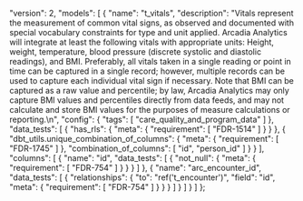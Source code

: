   "version": 2,
  "models": [
    {
      "name": "t_vitals",
      "description": "Vitals represent the measurement of common vital signs, as observed and documented with special vocabulary constraints for type and unit applied. Arcadia Analytics will integrate at least the following vitals with appropriate units: Height, weight, temperature, blood pressure (discrete systolic and diastolic readings), and BMI.  Preferably, all vitals taken in a single reading or point in time can be captured in a single record; however, multiple records can be used to capture each individual vital sign if necessary.  Note that BMI can be captured as a raw value and percentile; by law, Arcadia Analytics may only capture BMI values and percentiles directly from data feeds, and may not calculate and store BMI values for the purposes of measure calculations or reporting.\n",
      "config": {
        "tags": [
          "care_quality_and_program_data"
        ]
      },
      "data_tests": [
        {
          "has_rls": {
            "meta": {
              "requirement": [
                "FDR-1514"
              ]
            }
          }
        },
        {
          "dbt_utils.unique_combination_of_columns": {
            "meta": {
              "requirement": [
                "FDR-1745"
              ]
            },
            "combination_of_columns": [
              "id",
              "person_id"
            ]
          }
        }
      ],
      "columns": [
        {
          "name": "id",
          "data_tests": [
            {
              "not_null": {
                "meta": {
                  "requirement": [
                    "FDR-754"
                  ]
                }
              }
            }
          ]
        },
        {
          "name": "arc_encounter_id",
          "data_tests": [
            {
              "relationships": {
                "to": "ref('t_encounter')",
                "field": "id",
                "meta": {
                  "requirement": [
                    "FDR-754"
                  ]
                }
              }
            }
          ]
        }
      ]
    }
  ]
};
